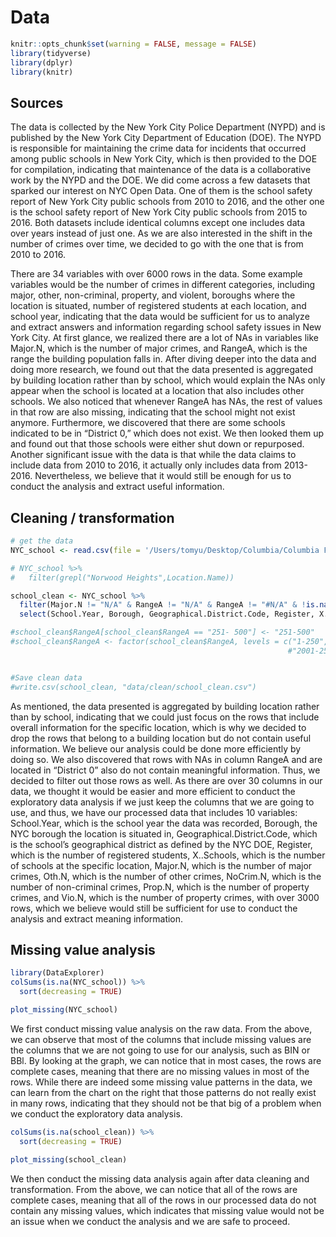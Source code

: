 # Data 
```r
knitr::opts_chunk$set(warning = FALSE, message = FALSE)
library(tidyverse)
library(dplyr)
library(knitr)
```

## Sources

The data is collected by the New York City Police Department (NYPD) and is published by the New York City Department of Education (DOE). The NYPD is responsible for maintaining the crime data for incidents that occurred among public schools in New York City, which is then provided to the DOE for compilation, indicating that maintenance of the data is a collaborative work by the NYPD and the DOE. We did come across a few datasets that sparked our interest on NYC Open Data. One of them is the school safety report of New York City public schools from 2010 to 2016, and the other one is the school safety report of New York City public schools from 2015 to 2016. Both datasets include identical columns except one includes data over years instead of just one. As we are also interested in the shift in the number of crimes over time, we decided to go with the one that is from 2010 to 2016. 

There are 34 variables with over 6000 rows in the data. Some example variables would be the number of crimes in different categories, including major, other, non-criminal, property, and violent, boroughs where the location is situated, number of registered students at each location, and school year, indicating that the data would be sufficient for us to analyze and extract answers and information regarding school safety issues in New York City. At first glance, we realized there are a lot of NAs in variables like Major.N, which is the number of major crimes, and RangeA, which is the range the building population falls in. After diving deeper into the data and doing more research, we found out that the data presented is aggregated by building location rather than by school, which would explain the NAs only appear when the school is located at a location that also includes other schools. We also noticed that whenever RangeA has NAs, the rest of values in that row are also missing, indicating that the school might not exist anymore. Furthermore, we discovered that there are some schools indicated to be in “District 0,” which does not exist. We then looked them up and found out that those schools were either shut down or repurposed. Another significant issue with the data is that while the data claims to include data from 2010 to 2016, it actually only includes data from 2013-2016. Nevertheless, we believe that it would still be enough for us to conduct the analysis and extract useful information. 

## Cleaning / transformation

```r
# get the data
NYC_school <- read.csv(file = '/Users/tomyu/Desktop/Columbia/Columbia First Yr #1 semester/2010_-_2016_School_Safety_Report.csv')

# NYC_school %>%
#   filter(grepl("Norwood Heights",Location.Name))

school_clean <- NYC_school %>%
  filter(Major.N != "N/A" & RangeA != "N/A" & RangeA != "#N/A" & !is.na(Geographical.District.Code) & Geographical.District.Code != 0)%>%
  select(School.Year, Borough, Geographical.District.Code, Register, X..Schools, Major.N, Oth.N, NoCrim.N, Prop.N, Vio.N)

#school_clean$RangeA[school_clean$RangeA == "251- 500"] <- "251-500"
#school_clean$RangeA <- factor(school_clean$RangeA, levels = c("1-250","251-500","501-750","751-1000","1001-1250","1251-1500","1501-1750","1751-2000",
                                                              #"2001-2500","2501-3000","3001-4000","4000+"))


#Save clean data
#write.csv(school_clean, "data/clean/school_clean.csv")

```

As mentioned, the data presented is aggregated by building location rather than by school, indicating that we could just focus on the rows that include overall information for the specific location, which is why we decided to drop the rows that belong to a building location but do not contain useful information. We believe our analysis could be done more efficiently by doing so. We also discovered that rows with NAs in column RangeA and are located in “District 0” also do not contain meaningful information. Thus, we decided to filter out those rows as well. As there are over 30 columns in our data, we thought it would be easier and more efficient to conduct the exploratory data analysis if we just keep the columns that we are going to use, and thus, we have our processed data that includes 10 variables: School.Year, which is the school year the data was recorded, Borough, the NYC borough the location is situated in, Geographical.District.Code, which is the school’s geographical district as defined by the NYC DOE, Register, which is the number of registered students, X..Schools, which is the number of schools at the specific location, Major.N, which is the number of major crimes, Oth.N, which is the number of other crimes, NoCrim.N, which is the number of non-criminal crimes, Prop.N, which is the number of property crimes, and Vio.N, which is the number of property crimes, with over 3000 rows, which we believe would still be sufficient for use to conduct the analysis and extract meaning information. 

## Missing value analysis

```r
library(DataExplorer)
colSums(is.na(NYC_school)) %>%
  sort(decreasing = TRUE)
```

```r
plot_missing(NYC_school) 
```

We first conduct missing value analysis on the raw data. From the above, we can observe that most of the columns that include missing values are the columns that we are not going to use for our analysis, such as BIN or BBl. By looking at the graph, we can notice that in most cases, the rows are complete cases, meaning that there are no missing values in most of the rows. While there are indeed some missing value patterns in the data, we can learn from the chart on the right that those patterns do not really exist in many rows, indicating that they should not be that big of a problem when we conduct the exploratory data analysis. 

```r
colSums(is.na(school_clean)) %>%
  sort(decreasing = TRUE)
```

```r
plot_missing(school_clean) 
```

We then conduct the missing data analysis again after data cleaning and transformation. From the above, we can notice that all of the rows are complete cases, meaning that all of the rows in our processed data do not contain any missing values, which indicates that missing value would not be an issue when we conduct the analysis and we are safe to proceed. 
